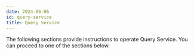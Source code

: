 ```yaml
---
date: 2024-06-06
id: query-service
title: Query Service
---
```


The following sections provide instructions to operate Query Service. You can proceed to one of the sections below.


<DocCardContainer>

<DocCard
    title="📄️ Reset Admin Password"
    description="In case you have forgotten the root admin password..."
    href="/docs/operate/query-service/<=0.75.0/reset-admin-password/"
/>

<DocCard
    title="📄️ Enable SMTP for User Invitations"
    description="The following environment variables need to be set for query-service to send..."
    href="/docs/operate/query-service/<=0.75.0/user-invitation-smtp/"
/>

</DocCardContainer>